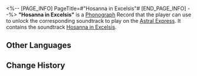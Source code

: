 <%-- [PAGE_INFO]
PageTitle=#"Hosanna in Excelsis"#
[END_PAGE_INFO] --%>
{{Item Infobox
|id          = 210346
|image       = Item Hosanna in Excelsis.png{{subst:void|<!--$UPLOAD:<<SpriteOutput/ItemFigures/210001.png>-<Item Hosanna in Excelsis.png>-<Item Icons>>-->}}
|type        = Disk
|invCategory = Valuables
|rarity      = 3
|effect      = 
|description = A record that can be played on the Express' phonograph. It might be a chance acquisition or a gift from someone else. All sorts of memories surge up when the music plays &mdash; the smiles, encounters, touches, and the excitement of battle. Maybe that is why people still collect records even as society rapidly advances.<br />The current record contains the track "Hosanna in Excelsis."
}}
{{Description|''All are companions, all share the same roots. Vast and surging, rejoicing in the sacred name!''}}
'''"Hosanna in Excelsis"''' is a [[Phonograph]] Record that the player can use to unlock the corresponding soundtrack to play on the [[Astral Express]]. It contains the soundtrack [[Hosanna in Excelsis]].

==Other Languages==
{{Other Languages
|en   = "Hosanna in Excelsis"
|zhs  = 《欢呼响彻云霄》
|zht  = 《歡呼響徹雲霄》
|ja   = 『歓声は雲を貫く』
|ko   = ≪하늘에 울려 퍼지는 찬송≫
|es   = Hosanna in Excelsis
|fr   = «&nbsp;Hosanna in Excelsis&nbsp;»
|ru   = Hosanna in Excelsis
|th   = "Hosanna in Excelsis"
|vi   = "Hò Reo Vang Tận Mây Xanh"
|de   = „Hosanna in Excelsis“
|id   = "Hosanna in Excelsis"
|pt   = "Hosanna in Excelsis"
}}

==Change History==
{{Change History|2.2}}